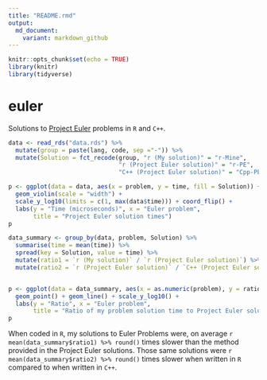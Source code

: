 ```yaml
---
title: "README.rmd"
output:
  md_document:
    variant: markdown_github
---
```


```r
knitr::opts_chunk$set(echo = TRUE)
library(knitr)
library(tidyverse)
```

# euler

Solutions to [Project Euler](www.projecteuler.net) problems in <code>R</code> and <code>C++</code>.

```r
data <- read_rds("data.rds") %>% 
  mutate(group = paste(lang, code, sep ="-")) %>%
  mutate(Solution = fct_recode(group, "r (My solution)" = "r-Mine",
                               "r (Project Euler solution)" = "r-PE",
                               "C++ (Project Euler solution)" = "Cpp-PE"))

p <- ggplot(data = data, aes(x = problem, y = time, fill = Solution)) +
  geom_violin(scale = "width") + 
  scale_y_log10(limits = c(1, max(data$time))) + coord_flip() + 
  labs(y = "Time (microseconds)", x = "Euler problem",
       title = "Project Euler solution times")
p

```

```r
data_summary <- group_by(data, problem, Solution) %>% 
  summarise(time = mean(time)) %>% 
  spread(key = Solution, value = time) %>% 
  mutate(ratio1 = `r (My solution)` / `r (Project Euler solution)`) %>%
  mutate(ratio2 = `r (Project Euler solution)` / `C++ (Project Euler solution)`)


p <- ggplot(data = data_summary, aes(x = as.numeric(problem), y = ratio1)) + 
  geom_point() + geom_line() + scale_y_log10() +
  labs(y = "Ratio", x = "Euler problem",
       title = "Ratio of my problem solution time to Project Euler solution time")
p
```

When coded in <code>R</code>, my solutions to Euler Problems were, on average `r mean(data_summary$ratio1) %>% round()` times slower than the method provided in the Project Euler solutions. Those same solutions were `r mean(data_summary$ratio2) %>% round()` times slower when written in <code>R</code> compared to when written in <code>C++</code>.
